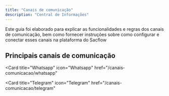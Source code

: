 ```yaml
---
title: "Canais de comunicação"
description: "Central de Informações"
---
```


<Note>
  Este guia foi elaborado para explicar as funcionalidades e regras dos canais
  de comunicação, bem como fornecer instruções sobre como configurar e conectar
  esses canais na plataforma do Sacflow
</Note>

## Principais canais de comunicação

<Card
  title="Whatsapp"
  icon="Whatsapp"
  href="/canais-comunicacao/whatsapp"
></Card>

<Card
  title="Telegram"
  icon="Telegram"
  href="/canais-comunicacao/telegram"
></Card>
